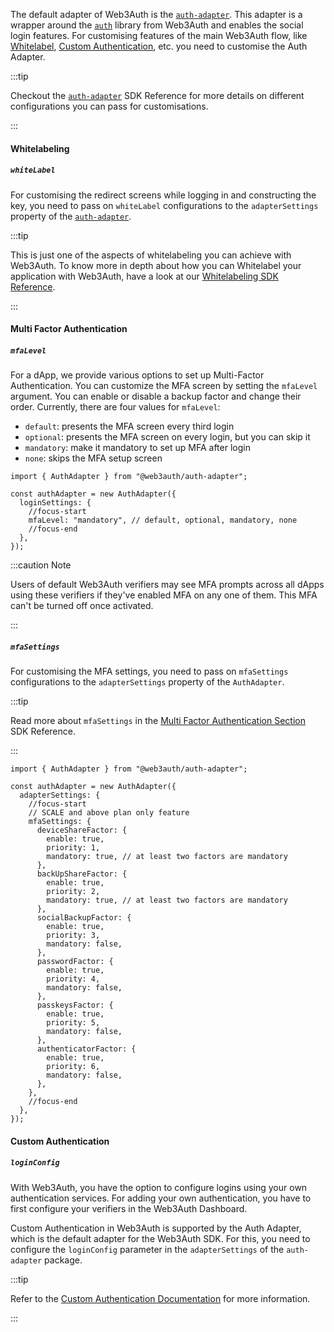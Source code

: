 
The default adapter of Web3Auth is the [`auth-adapter`](/sdk/pnp/web/adapters/auth). This adapter is
a wrapper around the [`auth`](/sdk/pnp/web/adapters/auth) library from Web3Auth and enables the
social login features. For customising features of the main Web3Auth flow, like
[Whitelabel](/features/whitelabel), [Custom Authentication](/features/custom-authentication), etc.
you need to customise the Auth Adapter.

:::tip

Checkout the [`auth-adapter`](/sdk/pnp/web/adapters/auth) SDK Reference for more details on
different configurations you can pass for customisations.

:::

#### Whitelabeling

##### `whiteLabel`

For customising the redirect screens while logging in and constructing the key, you need to pass on
`whiteLabel` configurations to the `adapterSettings` property of the
[`auth-adapter`](/sdk/pnp/web/adapters/auth).

:::tip

This is just one of the aspects of whitelabeling you can achieve with Web3Auth. To know more in
depth about how you can Whitelabel your application with Web3Auth, have a look at our
[Whitelabeling SDK Reference](/features/whitelabel).

:::

<AuthWhiteLabelExample />

#### Multi Factor Authentication

##### `mfaLevel`

For a dApp, we provide various options to set up Multi-Factor Authentication. You can customize the
MFA screen by setting the `mfaLevel` argument. You can enable or disable a backup factor and change
their order. Currently, there are four values for `mfaLevel`:

- `default`: presents the MFA screen every third login
- `optional`: presents the MFA screen on every login, but you can skip it
- `mandatory`: make it mandatory to set up MFA after login
- `none`: skips the MFA setup screen

```tsx
import { AuthAdapter } from "@web3auth/auth-adapter";

const authAdapter = new AuthAdapter({
  loginSettings: {
    //focus-start
    mfaLevel: "mandatory", // default, optional, mandatory, none
    //focus-end
  },
});
```

:::caution Note

Users of default Web3Auth verifiers may see MFA prompts across all dApps using these verifiers if
they've enabled MFA on any one of them. This MFA can't be turned off once activated.

:::

##### `mfaSettings`

For customising the MFA settings, you need to pass on `mfaSettings` configurations to the
`adapterSettings` property of the `AuthAdapter`.

:::tip

Read more about `mfaSettings` in the [Multi Factor Authentication Section](./mfa) SDK Reference.

:::

```tsx
import { AuthAdapter } from "@web3auth/auth-adapter";

const authAdapter = new AuthAdapter({
  adapterSettings: {
    //focus-start
    // SCALE and above plan only feature
    mfaSettings: {
      deviceShareFactor: {
        enable: true,
        priority: 1,
        mandatory: true, // at least two factors are mandatory
      },
      backUpShareFactor: {
        enable: true,
        priority: 2,
        mandatory: true, // at least two factors are mandatory
      },
      socialBackupFactor: {
        enable: true,
        priority: 3,
        mandatory: false,
      },
      passwordFactor: {
        enable: true,
        priority: 4,
        mandatory: false,
      },
      passkeysFactor: {
        enable: true,
        priority: 5,
        mandatory: false,
      },
      authenticatorFactor: {
        enable: true,
        priority: 6,
        mandatory: false,
      },
    },
    //focus-end
  },
});
```

#### Custom Authentication

##### `loginConfig`

With Web3Auth, you have the option to configure logins using your own authentication services. For
adding your own authentication, you have to first configure your verifiers in the Web3Auth
Dashboard.

Custom Authentication in Web3Auth is supported by the Auth Adapter, which is the default adapter for
the Web3Auth SDK. For this, you need to configure the `loginConfig` parameter in the
`adapterSettings` of the `auth-adapter` package.

:::tip

Refer to the [Custom Authentication Documentation](./custom-authentication) for more information.

:::

